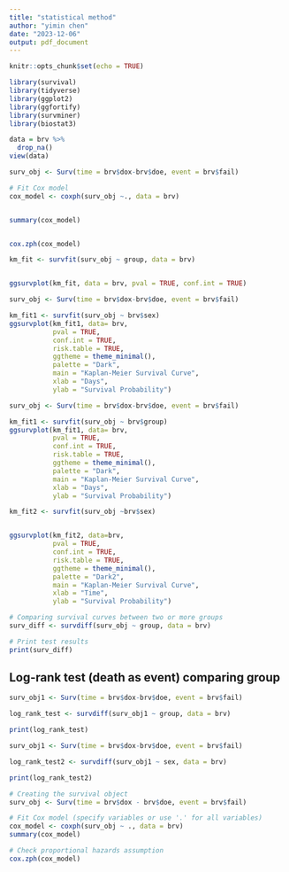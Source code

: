 ```yaml
---
title: "statistical method"
author: "yimin chen"
date: "2023-12-06"
output: pdf_document
---
```



```r
knitr::opts_chunk$set(echo = TRUE)
```

```r
library(survival)
library(tidyverse)
library(ggplot2)
library(ggfortify)
library(survminer)
library(biostat3)

```


```r
data = brv %>% 
  drop_na()
view(data)
```


```r


surv_obj <- Surv(time = brv$dox-brv$doe, event = brv$fail)

# Fit Cox model
cox_model <- coxph(surv_obj ~., data = brv)


summary(cox_model)


cox.zph(cox_model)

```
\newpage


```r


km_fit <- survfit(surv_obj ~ group, data = brv)


ggsurvplot(km_fit, data = brv, pval = TRUE, conf.int = TRUE)

```

```r
surv_obj <- Surv(time = brv$dox-brv$doe, event = brv$fail)

km_fit1 <- survfit(surv_obj ~ brv$sex)
ggsurvplot(km_fit1, data= brv,                  
           pval = TRUE,                
           conf.int = TRUE,           
           risk.table = TRUE,          
           ggtheme = theme_minimal(),  
           palette = "Dark",         
           main = "Kaplan-Meier Survival Curve", 
           xlab = "Days",              
           ylab = "Survival Probability") 
```

```r
surv_obj <- Surv(time = brv$dox-brv$doe, event = brv$fail)

km_fit1 <- survfit(surv_obj ~ brv$group)
ggsurvplot(km_fit1, data= brv,                  
           pval = TRUE,                
           conf.int = TRUE,           
           risk.table = TRUE,          
           ggtheme = theme_minimal(),  
           palette = "Dark",         
           main = "Kaplan-Meier Survival Curve", 
           xlab = "Days",              
           ylab = "Survival Probability") 
```

```r
km_fit2 <- survfit(surv_obj ~brv$sex)


ggsurvplot(km_fit2, data=brv,                  
           pval = TRUE,                
           conf.int = TRUE,           
           risk.table = TRUE,          
           ggtheme = theme_minimal(),  
           palette = "Dark2",         
           main = "Kaplan-Meier Survival Curve", 
           xlab = "Time",              
           ylab = "Survival Probability") 
```

```r
# Comparing survival curves between two or more groups
surv_diff <- survdiff(surv_obj ~ group, data = brv)

# Print test results
print(surv_diff)

```


## Log-rank test (death as event) comparing group
```r
surv_obj1 <- Surv(time = brv$dox-brv$doe, event = brv$fail)

log_rank_test <- survdiff(surv_obj1 ~ group, data = brv)

print(log_rank_test)
```

```r
surv_obj1 <- Surv(time = brv$dox-brv$doe, event = brv$fail)

log_rank_test2 <- survdiff(surv_obj1 ~ sex, data = brv)

print(log_rank_test2)
```

```r
# Creating the survival object
surv_obj <- Surv(time = brv$dox - brv$doe, event = brv$fail)

# Fit Cox model (specify variables or use '.' for all variables)
cox_model <- coxph(surv_obj ~ ., data = brv)
summary(cox_model)

# Check proportional hazards assumption
cox.zph(cox_model)
```
